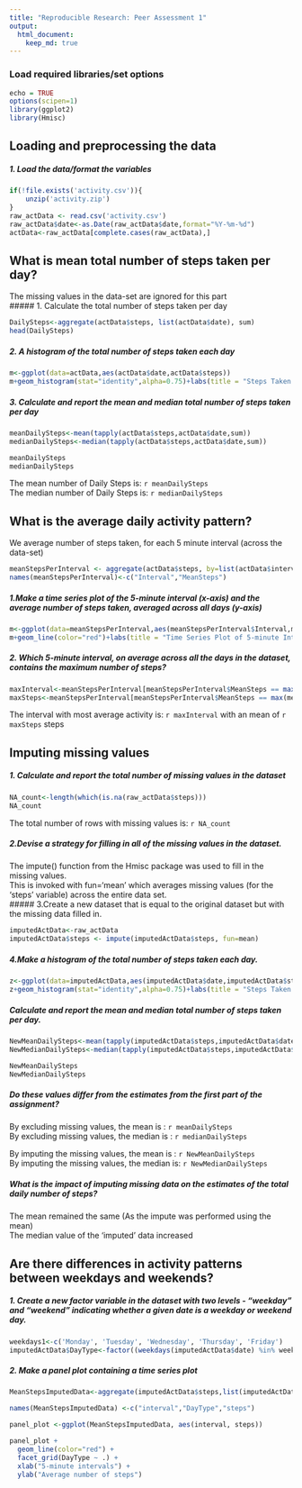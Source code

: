 ```yaml
---
title: "Reproducible Research: Peer Assessment 1"
output: 
  html_document:
    keep_md: true
---
```

### Load required libraries/set options  
```r
echo = TRUE
options(scipen=1)
library(ggplot2)
library(Hmisc)
```

## Loading and preprocessing the data    

##### 1. Load the data/format the variables
```r
if(!file.exists('activity.csv')){
    unzip('activity.zip')
}
raw_actData <- read.csv('activity.csv')
raw_actData$date<-as.Date(raw_actData$date,format="%Y-%m-%d")
actData<-raw_actData[complete.cases(raw_actData),]
```


## What is mean total number of steps taken per day? 
The missing values in the data-set are ignored for this part         
##### 1. Calculate the total number of steps taken per day  
```r
DailySteps<-aggregate(actData$steps, list(actData$date), sum)
head(DailySteps)
```

##### 2. A histogram of the total number of steps taken each day    
```r
m<-ggplot(data=actData,aes(actData$date,actData$steps))
m+geom_histogram(stat="identity",alpha=0.75)+labs(title = "Steps Taken Each Day (without missing values)", x = "Date", y = "Total steps per Day")
```

##### 3. Calculate and report the mean and median total number of steps taken per day  
```r
meanDailySteps<-mean(tapply(actData$steps,actData$date,sum))
medianDailySteps<-median(tapply(actData$steps,actData$date,sum))

meanDailySteps
medianDailySteps
```
The mean number of Daily Steps is: `r meanDailySteps`  
The median number of Daily Steps is: `r medianDailySteps`

## What is the average daily activity pattern? 
We average number of steps taken, for each 5 minute interval (across the data-set)  
```r
meanStepsPerInterval <- aggregate(actData$steps, by=list(actData$interval), FUN=mean)
names(meanStepsPerInterval)<-c("Interval","MeanSteps")
```
#####  1.Make a time series plot of the 5-minute interval (x-axis) and the average number of steps taken, averaged across all days (y-axis)     
```r
m<-ggplot(data=meanStepsPerInterval,aes(meanStepsPerInterval$Interval,meanStepsPerInterval$MeanSteps))
m+geom_line(color="red")+labs(title = "Time Series Plot of 5-minute Intervals", x = "5-minute intervals", y = "Avg Steps per interval")
```

##### 2. Which 5-minute interval, on average across all the days in the dataset, contains the maximum number of steps?
```r
maxInterval<-meanStepsPerInterval[meanStepsPerInterval$MeanSteps == max(meanStepsPerInterval$MeanSteps),1]
maxSteps<-meanStepsPerInterval[meanStepsPerInterval$MeanSteps == max(meanStepsPerInterval$MeanSteps),2]
```

The interval with most average activity is: `r maxInterval` with an mean of `r maxSteps` steps  
  
## Imputing missing values  

##### 1. Calculate and report the total number of missing values in the dataset  
```r
NA_count<-length(which(is.na(raw_actData$steps)))
NA_count
```
The total number of rows with missing values is: `r NA_count`  

##### 2.Devise a strategy for filling in all of the missing values in the dataset.    
The impute() function from the Hmisc package was used to fill in the missing values.           
This is invoked with fun='mean' which averages missing values (for the 'steps' variable) across the entire data set.    
##### 3.Create a new dataset that is equal to the original dataset but with the missing data filled in.  
```r
imputedActData<-raw_actData
imputedActData$steps <- impute(imputedActData$steps, fun=mean)
```
##### 4.Make a histogram of the total number of steps taken each day.
```r
z<-ggplot(data=imputedActData,aes(imputedActData$date,imputedActData$steps))+scale_y_continuous()
z+geom_histogram(stat="identity",alpha=0.75)+labs(title = "Steps Taken Each Day(with missing values imputed)", x = "Date", y = "Total steps per Day")
```

##### Calculate and report the mean and median total number of steps taken per day.     
```r
NewMeanDailySteps<-mean(tapply(imputedActData$steps,imputedActData$date,sum))
NewMedianDailySteps<-median(tapply(imputedActData$steps,imputedActData$date,sum))

NewMeanDailySteps
NewMedianDailySteps
```
##### Do these values differ from the estimates from the first part of the assignment?   
By excluding missing values, the mean is     : `r meanDailySteps`  
By excluding missing values, the median is   : `r medianDailySteps`

By imputing the missing values, the mean is  : `r NewMeanDailySteps`  
By imputing the missing values, the median is: `r NewMedianDailySteps`

##### What is the impact of imputing missing data on the estimates of the total daily number of steps?  
The mean remained the same (As the impute was performed using the mean)  
The median value of the 'imputed' data increased    

## Are there differences in activity patterns between weekdays and weekends?
##### 1. Create a new factor variable in the dataset with two levels - "weekday" and "weekend" indicating whether a given date is a weekday or weekend day.
```r
weekdays1<-c('Monday', 'Tuesday', 'Wednesday', 'Thursday', 'Friday')
imputedActData$DayType<-factor((weekdays(imputedActData$date) %in% weekdays1),levels=c(FALSE,TRUE),labels=c('weekend','weekday'))
```

##### 2. Make a panel plot containing a time series plot
```r
MeanStepsImputedData<-aggregate(imputedActData$steps,list(imputedActData$interval,imputedActData$DayType),mean)

names(MeanStepsImputedData) <-c("interval","DayType","steps")

panel_plot <-ggplot(MeanStepsImputedData, aes(interval, steps))

panel_plot + 
  geom_line(color="red") + 
  facet_grid(DayType ~ .) +
  xlab("5-minute intervals") + 
  ylab("Average number of steps")
```

